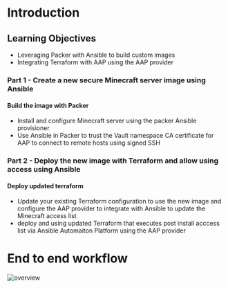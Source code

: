 # Introduction

## Learning Objectives

* Leveraging Packer with Ansible to build custom images
* Integrating Terraform with AAP using the AAP provider

### Part 1 - Create a new secure Minecraft server image using Ansible

#### Build the image with Packer
* Install and configure Minecraft server using the packer Ansible provisioner
* Use Ansible in Packer to trust the Vault namespace CA certificate for AAP to connect to remote hosts using signed SSH

### Part 2 - Deploy the new image with Terraform and allow using access using Ansible

#### Deploy updated terraform 
* Update your existing Terraform configuration to use the new image and configure the AAP provider to integrate with Ansible to update the Minecraft access list 
* deploy and using updated Terraform that executes post install acccess list via Ansible Automaiton Platform using the AAP provider

# End to end workflow

![overview](https://dl.dropboxusercontent.com/scl/fi/0a4lksa3d6n5452xdi04s/overview.jpg?rlkey=bkforp2do2qrs8c26q69qk6ed&st=gjn263f4&dl=0)